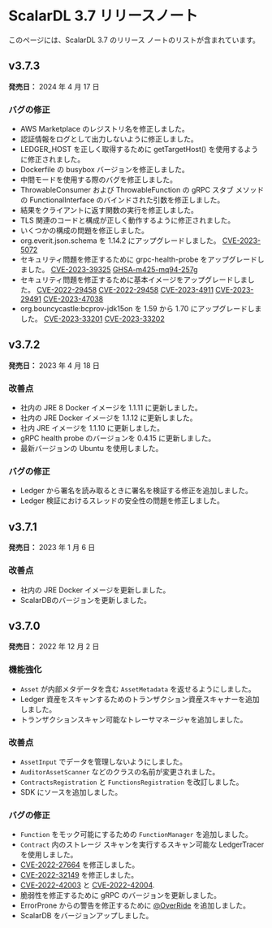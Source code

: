 # ScalarDL 3.7 リリースノート


<TranslationBanner />

このページには、ScalarDL 3.7 のリリース ノートのリストが含まれています。

## v3.7.3

**発売日：** 2024 年 4 月 17 日

### バグの修正

- AWS Marketplace のレジストリ名を修正しました。
- 認証情報をログとして出力しないように修正しました。
- LEDGER_HOST を正しく取得するために getTargetHost() を使用するように修正されました。
- Dockerfile の busybox バージョンを修正しました。
- 中間モードを使用する際のバグを修正しました。
- ThrowableConsumer および ThrowableFunction の gRPC スタブ メソッドの FunctionalInterface のバインドされた引数を修正しました。
- 結果をクライアントに返す関数の実行を修正しました。
- TLS 関連のコードと構成が正しく動作するように修正されました。
- いくつかの構成の問題を修正しました。
- org.everit.json.schema を 1.14.2 にアップグレードしました。 [CVE-2023-5072](https://github.com/advisories/GHSA-4jq9-2xhw-jpx7 "CVE-2023-5072")
- セキュリティ問題を修正するために grpc-health-probe をアップグレードしました。 [CVE-2023-39325](https://github.com/advisories/GHSA-4374-p667-p6c8 "CVE-2023-39325") [GHSA-m425-mq94-257g](https://github.com/advisories/GHSA-m425-mq94-257g "GHSA-m425-mq94-257g")
- セキュリティ問題を修正するために基本イメージをアップグレードしました。 [CVE-2022-29458](https://github.com/advisories/GHSA-jh4f-5j2m-4v9c "CVE-2022-29458") [CVE-2022-29458](https://github.com/advisories/GHSA-jh4f-5j2m-4v9c "CVE-2022-29458") [CVE-2023-4911](https://github.com/advisories/GHSA-m77w-6vjw-wh2f "CVE-2023-4911") [CVE-2023-29491](https://github.com/advisories/GHSA-vh2x-5rx6-qqhv "CVE-2023-29491") [CVE-2023-47038](https://github.com/advisories/GHSA-96fh-9q43-rmjh "CVE-2023-47038")
- org.bouncycastle:bcprov-jdk15on を 1.59 から 1.70 にアップグレードしました。 [CVE-2023-33201](https://github.com/advisories/GHSA-hr8g-6v94-x4m9 "CVE-2023-33201") [CVE-2023-33202](https://github.com/advisories/GHSA-wjxj-5m7g-mg7q "CVE-2023-33202")


## v3.7.2

**発売日：** 2023 年 4 月 18 日

### 改善点

- 社内の JRE 8 Docker イメージを 1.1.11 に更新しました。
- 社内の JRE Docker イメージを 1.1.12 に更新しました。
- 社内 JRE イメージを 1.1.10 に更新しました。
- gRPC health probe のバージョンを 0.4.15 に更新しました。
- 最新バージョンの Ubuntu を使用しました。

### バグの修正

- Ledger から署名を読み取るときに署名を検証する修正を追加しました。
- Ledger 検証におけるスレッドの安全性の問題を修正しました。

## v3.7.1

**発売日：** 2023 年 1 月 6 日

### 改善点

- 社内の JRE Docker イメージを更新しました。
- ScalarDBのバージョンを更新しました。

## v3.7.0

**発売日：** 2022 年 12 月 2 日

### 機能強化

- `Asset` が内部メタデータを含む `AssetMetadata` を返せるようにしました。
- Ledger 資産をスキャンするためのトランザクション資産スキャナーを追加しました。
- トランザクションスキャン可能なトレーサマネージャを追加しました。

### 改善点

- `AssetInput` でデータを管理しないようにしました。
- `AuditorAssetScanner` などのクラスの名前が変更されました。
- `ContractsRegistration` と `FunctionsRegistration` を改訂しました。
- SDK にソースを追加しました。

### バグの修正

- `Function` をモック可能にするための `FunctionManager` を追加しました。
- `Contract` 内のストレージ スキャンを実行するスキャン可能な LedgerTracer を使用しました。
- [CVE-2022-27664](https://github.com/advisories/GHSA-69cg-p879-7622) を修正しました。
- [CVE-2022-32149](https://github.com/advisories/GHSA-69ch-w2m2-3vjp "CVE-2022-32149") を修正しました。
- [CVE-2022-42003](https://github.com/advisories/GHSA-jjjh-jjxp-wpff) と [CVE-2022-42004](https://github.com/advisories/GHSA-rgv9-q543-rqg4).
- 脆弱性を修正するために gRPC のバージョンを更新しました。
- ErrorProne からの警告を修正するために [@OverRide](https://github.com/OverRide) を追加しました。
- ScalarDB をバージョンアップしました。
